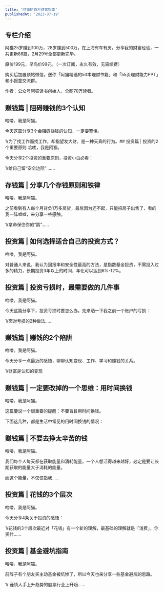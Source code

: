 ```yaml
---
title: '阿猫的百万财富指南'
publishedAt: '2023-07-19'
---
```


## 专栏介绍

阿猫25岁赚到100万，28岁赚到500万，在上海有车有房，分享我的财富经验，一共更新88篇，2月29号全部更新完毕。  
  
原价199元，早鸟价99元。（一次订阅，永久有效，无需续费）  
  
购买后加置顶帖微信，送你「阿猫精选的50本理财书籍」和「55页理财能力PPT」和小报童交流群。  
  
作者：公众号阿猫读书创始人，全网70万读者。

## 赚钱篇 | 阻碍赚钱的3个认知
哈喽，我是阿猫。

今天这篇分享3个会阻碍赚钱的认知，一定要警惕。

1/为了找工作而找工作，却指望发大财，是一种天真的行为。## 投资篇 | 投资的2个重要原则
哈喽，我是阿猫。

今天分享2个投资的重要原则，投资小白必看：

1/给自己留“安全边际”
......

## 存钱篇 | 分享几个存钱原则和铁律
哈喽，我是阿猫。

之前看到有人每个月背负1万多房贷，最后因为还不起，只能把房子出售了，看的我一阵嘘嘘，来分享一些感触。

1/拿命保住你的“鹅”......

## 投资篇 | 如何选择适合自己的投资方式？
哈喽，我是阿猫。

对普通人来说，我认为回报率和安全性最高的方法，是指数基金投资，不需投入过多的精力，长期投资3年以上的时间，年化可以达到6%-12%。

## 投资篇 | 投资亏损时，最需要做的几件事
哈喽，我是阿猫。

今天这篇分享下，投资亏损时要怎么办。先来晒一下我之前一个账户的亏损：

1/面对亏损的2种做法......

## 赚钱篇 | 赚钱的2个陷阱
哈喽，我是阿猫。

今天分享一点最近的感悟，聊聊认知变现、工作、学习和赚钱的关系。

1/财富是认知的变现

## 赚钱篇 | 一定要改掉的一个思维：用时间换钱
哈喽，我是阿猫。

这篇要说一个很重要的提醒：不要盲目用时间换钱。

下面这几种，都是生活中常见的用时间换钱的情况：

## 赚钱篇 | 不要去挣太辛苦的钱
哈喽，我是阿猫。

我们每个人每天都在获取能量和消耗能量，一个人想活得越来越好，必定是要让长期获取的能量大于消耗的能量。

而这个能量，不仅仅指我......

## 投资篇 | 花钱的3个层次
哈喽，我是阿猫。

今天分享4条关于投资的感悟：

1/花钱的3个层次最近对「花钱」有一个新的理解，最基础的理解就是「消费」，你买什......

## 投资篇 | 基金避坑指南
哈喽，我是阿猫。

前阵子有个朋友买主动基金被坑惨了，所以今天也来分享一些基金避坑的思路。

1/ 谨慎入手上升趋势的股票行业上升趋......


